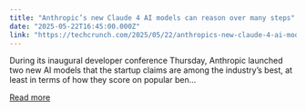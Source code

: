 ```yaml
---
title: "Anthropic’s new Claude 4 AI models can reason over many steps"
date: "2025-05-22T16:45:00.000Z"
link: "https://techcrunch.com/2025/05/22/anthropics-new-claude-4-ai-models-can-reason-over-many-steps/"
---
```


During its inaugural developer conference Thursday, Anthropic launched two new AI models that the startup claims are among the industry&#8217;s best, at least in terms of how they score on popular ben...

[Read more](https://techcrunch.com/2025/05/22/anthropics-new-claude-4-ai-models-can-reason-over-many-steps/)
